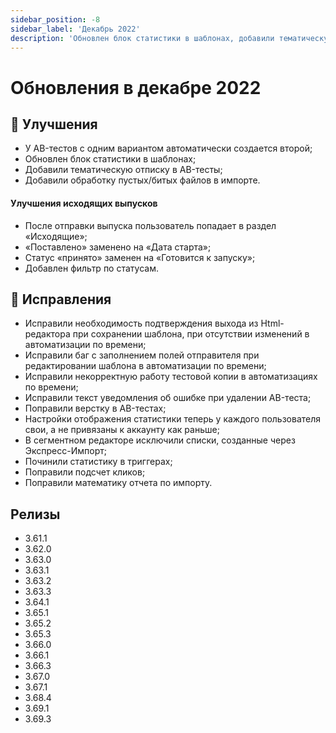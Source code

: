 ```yaml
---
sidebar_position: -8
sidebar_label: 'Декабрь 2022'
description: 'Обновлен блок статистики в шаблонах, добавили тематическую отписку в AB-тесты, другие улучшения и исправления'
---
```


# Обновления в декабре 2022

## 🚀 Улучшения

- У AB-тестов с одним вариантом автоматически создается второй;
- Обновлен блок статистики в шаблонах;
- Добавили тематическую отписку в AB-тесты;
- Добавили обработку пустых/битых файлов в импорте.

#### Улучшения исходящих выпусков

- После отправки выпуска пользователь попадает в раздел «Исходящие»;
- «Поставлено» заменено на «Дата старта»;
- Статус «принято» заменен на «Готовится к запуску»;
- Добавлен фильтр по статусам.

## 🐛 Исправления

- Исправили необходимость подтверждения выхода из Html-редактора при сохранении шаблона, при отсутствии изменений в автоматизации по времени;
- Исправили баг с заполнением полей отправителя при редактировании шаблона в автоматизации по времени;
- Исправили некорректную работу тестовой копии в автоматизациях по времени;
- Исправили текст уведомления об ошибке при удалении AB-теста;
- Поправили верстку в AB-тестах;
- Настройки отображения статистики теперь у каждого пользователя свои, а не привязаны к аккаунту как раньше;
- В сегментном редакторе исключили списки, созданные через Экспресс-Импорт;
- Починили статистику в триггерах;
- Поправили подсчет кликов;
- Поправили математику отчета по импорту.

## Релизы

- 3.61.1
- 3.62.0
- 3.63.0
- 3.63.1
- 3.63.2
- 3.63.3
- 3.64.1
- 3.65.1
- 3.65.2
- 3.65.3
- 3.66.0
- 3.66.1
- 3.66.3
- 3.67.0
- 3.67.1
- 3.68.4
- 3.69.1
- 3.69.3

